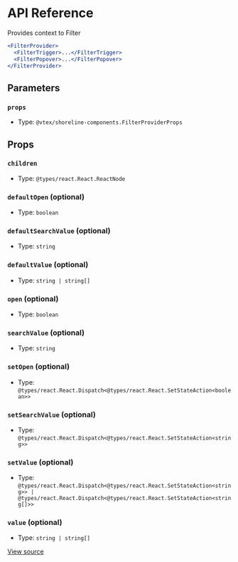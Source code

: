 # API Reference

Provides context to Filter

```jsx
<FilterProvider>
  <FilterTrigger>...</FilterTrigger>
  <FilterPopover>...</FilterPopover>
</FilterProvider>
```

## Parameters

### `props`

- Type: `@vtex/shoreline-components.FilterProviderProps`

## Props

### `children`

- Type: `@types/react.React.ReactNode`

### `defaultOpen` (optional)

- Type: `boolean`

### `defaultSearchValue` (optional)

- Type: `string`

### `defaultValue` (optional)

- Type: `string | string[]`

### `open` (optional)

- Type: `boolean`

### `searchValue` (optional)

- Type: `string`

### `setOpen` (optional)

- Type: `@types/react.React.Dispatch<@types/react.React.SetStateAction<boolean>>`

### `setSearchValue` (optional)

- Type: `@types/react.React.Dispatch<@types/react.React.SetStateAction<string>>`

### `setValue` (optional)

- Type: `@types/react.React.Dispatch<@types/react.React.SetStateAction<string>> | @types/react.React.Dispatch<@types/react.React.SetStateAction<string[]>>`

### `value` (optional)

- Type: `string | string[]`

[View source](https://github.com/vtex/shoreline/blob/51cc04afe/packages/components/src/filter/filter-provider.tsx#L20)
